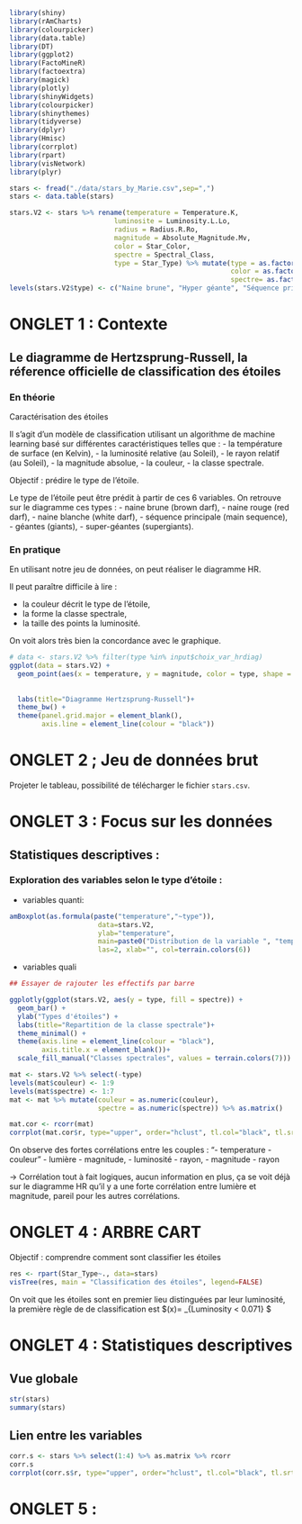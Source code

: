 ```r
library(shiny)
library(rAmCharts)
library(colourpicker)
library(data.table)
library(DT)
library(ggplot2)
library(FactoMineR)
library(factoextra)
library(magick)
library(plotly)
library(shinyWidgets)
library(colourpicker)
library(shinythemes)
library(tidyverse)
library(dplyr)
library(Hmisc)
library(corrplot)
library(rpart)
library(visNetwork)
library(plyr)

stars <- fread("./data/stars_by_Marie.csv",sep=",")
stars <- data.table(stars)

stars.V2 <- stars %>% rename(temperature = Temperature.K, 
                          luminosite = Luminosity.L.Lo, 
                          radius = Radius.R.Ro, 
                          magnitude = Absolute_Magnitude.Mv, 
                          color = Star_Color, 
                          spectre = Spectral_Class, 
                          type = Star_Type) %>% mutate(type = as.factor(type), 
                                                       color = as.factor(color), 
                                                       spectre= as.factor(spectre))
levels(stars.V2$type) <- c("Naine brune", "Hyper géante", "Séquence principale", "Naine Rouge", "Super géante", "Naine blanche")
```


# ONGLET 1 : Contexte 

## Le diagramme de Hertzsprung-Russell, la réference officielle de classification des étoiles

### En théorie 

Caractérisation des étoiles</h1>

Il s'agit d'un modèle de classification utilisant un algorithme de machine learning basé sur différentes caractéristiques telles que :
- la température de surface (en Kelvin),
- la luminosité relative (au Soleil),
- le rayon relatif (au Soleil),
- la magnitude absolue,
- la couleur,
- la classe spectrale.

Objectif : prédire le type de l'étoile.

Le type de l'étoile peut être prédit à partir de ces 6 variables. On retrouve sur le diagramme ces types :
- naine brune (brown darf),
- naine rouge (red darf),
- naine blanche (white darf),
- séquence principale (main sequence),
- géantes (giants),
- super-géantes (supergiants).

### En pratique 

En utilisant notre jeu de données, on peut réaliser le diagramme HR.

Il peut paraître difficile à lire : 

- la couleur décrit le type de l'étoile, 
- la forme la classe spectrale, 
- la taille des points la luminosité. 

On voit alors très bien la concordance avec le graphique.

```r
# data <- stars.V2 %>% filter(type %in% input$choix_var_hrdiag)
ggplot(data = stars.V2) + 
  geom_point(aes(x = temperature, y = magnitude, color = type, shape = spectre, size = luminosite)) +
  
  
  labs(title="Diagramme Hertzsprung-Russell")+
  theme_bw() +
  theme(panel.grid.major = element_blank(), 
        axis.line = element_line(colour = "black"))
```
# ONGLET 2 ; Jeu de données brut

Projeter le tableau, possibilité de télécharger le fichier `stars.csv`.

# ONGLET 3 : Focus sur les données

## Statistiques descriptives :

### Exploration des variables selon le type d'étoile : 

- variables quanti:
```r
amBoxplot(as.formula(paste("temperature","~type")), 
                      data=stars.V2, 
                      ylab="temperature", 
                      main=paste0("Distribution de la variable ", "temperature"),
                      las=2, xlab="", col=terrain.colors(6))
```
- variables quali 

```r
## Essayer de rajouter les effectifs par barre

ggplotly(ggplot(stars.V2, aes(y = type, fill = spectre)) +
  geom_bar() +
  ylab("Types d'étoiles") + 
  labs(title="Repartition de la classe spectrale")+
  theme_minimal() +
  theme(axis.line = element_line(colour = "black"), 
        axis.title.x = element_blank())+
  scale_fill_manual("Classes spectrales", values = terrain.colors(7)))
```


```r
mat <- stars.V2 %>% select(-type)
levels(mat$couleur) <- 1:9
levels(mat$spectre) <- 1:7
mat <- mat %>% mutate(couleur = as.numeric(couleur), 
                      spectre = as.numeric(spectre)) %>% as.matrix()

mat.cor <- rcorr(mat)
corrplot(mat.cor$r, type="upper", order="hclust", tl.col="black", tl.srt=45)
```
On observe des fortes corrélations entre les couples : 
"- temperature - couleur "
- lumière - magnitude, 
- luminosité - rayon, 
- magnitude - rayon

-> Corrélation tout à fait logiques, aucun information en plus, ça se voit déjà sur le diagramme HR qu'il y a une forte corrélation entre lumière et magnitude, pareil pour les autres corrélations.




 

# ONGLET 4 : ARBRE CART

Objectif : comprendre comment sont classifier les étoiles 

```r
res <- rpart(Star_Type~., data=stars)
visTree(res, main = "Classification des étoiles", legend=FALSE)
```
On voit que les étoiles sont en premier lieu distinguées par leur luminosité, la première règle de de classification est $\hat{g}(x)= \mathbb{1}_{Luminosity < 0.071} $ 

# ONGLET 4 : Statistiques descriptives

## Vue globale
```r
str(stars)
summary(stars)
```

## Lien entre les variables 
```r
corr.s <- stars %>% select(1:4) %>% as.matrix %>% rcorr
corr.s
corrplot(corr.s$r, type="upper", order="hclust", tl.col="black", tl.srt=45)
```


# ONGLET 5 : 

